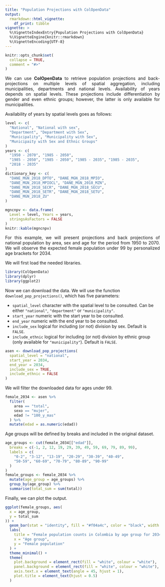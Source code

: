 ---
title: "Population Projections with ColOpenData"
output: 
  rmarkdown::html_vignette:
    df_print: tibble
vignette: >
  %\VignetteIndexEntry{Population Projections with ColOpenData}
  %\VignetteEngine{knitr::rmarkdown}
  %\VignetteEncoding{UTF-8}
---

```{r, include = FALSE}
knitr::opts_chunk$set(
  collapse = TRUE,
  comment = "#>"
)
```

::: {style="text-align: justify;"}
We can use **ColOpenData** to retrieve population projections and back-projections on multiple levels of spatial aggregation, including municipalities, departments and national levels. Availability of years depends on spatial levels. These projections include differentiation by gender and even ethnic groups; however, the latter is only available for municipalities.

Availability of years by spatial levels goes as follows:
:::

```{r available datasets, echo = FALSE}
level <- c(
  "National", "National with sex",
  "Department", "Department with Sex",
  "Municipality", "Municipality with Sex",
  "Municipaity with Sex and Ethnic Groups"
)
years <- c(
  "1950 - 2070", "1985 - 2050",
  "1985 - 2050", "1985 - 2050", "1985 - 2035", "1985 - 2035",
  "2018 - 2035"
)
dictionary_key <- c(
  "DANE_MGN_2018_DPTO", "DANE_MGN_2018_MPIO",
  "DANE_MGN_2018_MPIOCL", "DANE_MGN_2018_MZN",
  "DANE_MGN_2018_SECR", "DANE_MGN_2018_SECU",
  "DANE_MGN_2018_SETR", "DANE_MGN_2018_SETU",
  "DANE_MGN_2018_ZU"
)

mgncnpv <- data.frame(
  Level = level, Years = years,
  stringsAsFactors = FALSE
)
knitr::kable(mgncnpv)
```

::: {style="text-align: justify;"}
For this example, we will present projections and back projections of national population by area, sex and age for the period from 1950 to 2070. We will observe the expected female population under 99 by personalized age brackets for 2034.
:::

We will first load the needed libraries.

```{r}
library(ColOpenData)
library(dplyr)
library(ggplot2)
```

Now we can download the data. We will use the function `download_pop_projections()`, which has five parameters:

-   `spatial_level` character with the spatial level to be consulted. Can be either `"national"`, `"department"` or `"municipality"`.
-   `start_year` numeric with the start year to be consulted.
-   `end_year` numeric with the end year to be consulted.
-   `include_sex` logical for including (or not) division by sex. Default is `FALSE`.
-   `include_ethnic` logical for including (or not) division by ethnic group (only available for `"municipality"`). Default is `FALSE`.

```{r download data}
asen <- download_pop_projections(
  spatial_level = "national",
  start_year = 2034,
  end_year = 2034,
  include_sex = TRUE,
  include_ethnic = FALSE
)
```
  
We will filter the downloaded data for ages under 99.

```{r filtered projections}
female_2034 <- asen %>%
  filter(
    area == "total",
    sexo == "mujer",
    edad != "100_y_mas"
  ) %>%
  mutate(edad = as.numeric(edad))
```

Age groups will be defined by breaks and included in the original dataset.

```{r age groups}
age_groups <- cut(female_2034[["edad"]],
  breaks = c(-1, 2, 12, 19, 29, 39, 49, 59, 69, 79, 89, 99),
  labels = c(
    "0-2", "3-12", "13-19", "20-29", "30-39", "40-49",
    "50-59", "60-69", "70-79", "80-89", "90-99"
  )
)
female_groups <- female_2034 %>%
  mutate(age_group = age_groups) %>%
  group_by(age_group) %>%
  summarise(total_sum = sum(total))
```

Finally, we can plot the output.

```{r plot population}
ggplot(female_groups, aes(
  x = age_group,
  y = total_sum
)) +
  geom_bar(stat = "identity", fill = "#f04a4c", color = "black", width = 0.6) +
  labs(
    title = "Female population counts in Colombia by age group for 2034",
    x = "Age group",
    y = "Female population"
  ) +
  theme_minimal() +
  theme(
    plot.background = element_rect(fill = "white", colour = "white"),
    panel.background = element_rect(fill = "white", colour = "white"),
    axis.text.x = element_text(angle = 45, hjust = 1),
    plot.title = element_text(hjust = 0.5)
  )
```
